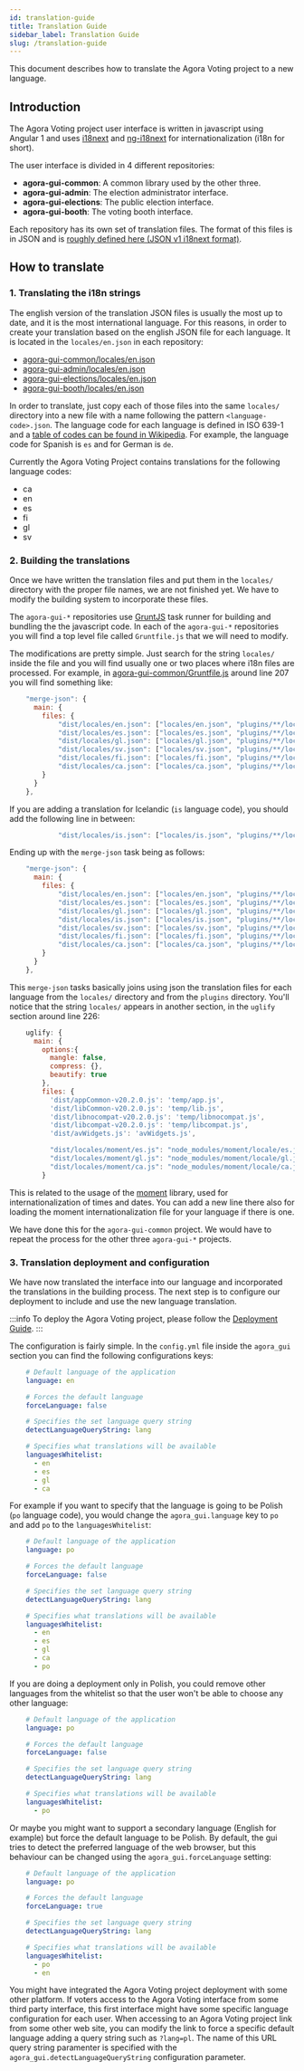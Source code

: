 ```yaml
---
id: translation-guide
title: Translation Guide
sidebar_label: Translation Guide
slug: /translation-guide
---
```


This document describes how to translate the Agora Voting project to a new 
language.

## Introduction

The Agora Voting project user interface is written in javascript using Angular 1
and uses [i18next](https://www.i18next.com/) and 
[ng-i18next](https://www.npmjs.com/package/ng-i18next) for internationalization 
(i18n for short).

The user interface is divided in 4 different repositories:
- **agora-gui-common**: A common library used by the other three.
- **agora-gui-admin**: The election administrator interface.
- **agora-gui-elections**: The public election interface.
- **agora-gui-booth**: The voting booth interface.

Each repository has its own set of translation files. The format of this files
is in JSON and is [roughly defined here (JSON v1 i18next format)](https://www.i18next.com/misc/json-format#i-18-next-json-v1).

## How to translate

### 1. Translating the i18n strings

The english version of the translation JSON files is usually the most up to 
date, and it is the most international language. For this reasons, in order to 
create your translation based on the english JSON file for each language. It is
located in the `locales/en.json` in each repository:

- [agora-gui-common/locales/en.json](https://github.com/agoravoting/agora-gui-common/blob/master/locales/en.json)
- [agora-gui-admin/locales/en.json](https://github.com/agoravoting/agora-gui-admin/blob/master/locales/en.json)
- [agora-gui-elections/locales/en.json](https://github.com/agoravoting/agora-gui-elections/blob/master/locales/en.json)
- [agora-gui-booth/locales/en.json](https://github.com/agoravoting/agora-gui-booth/blob/master/locales/en.json)

In order to translate, just copy each of those files into the same `locales/`
directory into a new file with a name following the pattern 
`<language-code>.json`. The language code for each language is defined in 
ISO 639-1 and a [table of codes can be found in Wikipedia](https://en.wikipedia.org/wiki/List_of_ISO_639-1_codes). For example, the language code for Spanish is `es`
and for German is `de`.

Currently the Agora Voting Project contains translations for the following 
language codes:
- ca
- en
- es
- fi
- gl
- sv

### 2. Building the translations

Once we have written the translation files and put them in the `locales/` 
directory with the proper file names, we are not finished yet. We have to modify
the building system to incorporate these files.

The `agora-gui-*` repositories use [GruntJS](https://gruntjs.com/) task runner 
for building and bundling the the javascript code. In each of the `agora-gui-*`
repositories you will find a top level file called `Gruntfile.js` that we will
need to modify.

The modifications are pretty simple. Just search for the string `locales/` 
inside the file and you will find usually one or two places where i18n files 
are processed. For example, in [agora-gui-common/Gruntfile.js](https://github.com/agoravoting/agora-gui-common/blob/master/Gruntfile.js#L207) around line 207 you will find 
something like:

```js
    "merge-json": {
      main: {
        files: {
            "dist/locales/en.json": ["locales/en.json", "plugins/**/locales/en.json"],
            "dist/locales/es.json": ["locales/es.json", "plugins/**/locales/es.json"],
            "dist/locales/gl.json": ["locales/gl.json", "plugins/**/locales/gl.json"],
            "dist/locales/sv.json": ["locales/sv.json", "plugins/**/locales/sv.json"],
            "dist/locales/fi.json": ["locales/fi.json", "plugins/**/locales/fi.json"],
            "dist/locales/ca.json": ["locales/ca.json", "plugins/**/locales/ca.json"]
        }
      }
    },
```

If you are adding a translation for Icelandic (`is` language code), you should 
add the following line in between:

```js
            "dist/locales/is.json": ["locales/is.json", "plugins/**/locales/is.json"],
```

Ending up with the `merge-json` task being as follows:

```js
    "merge-json": {
      main: {
        files: {
            "dist/locales/en.json": ["locales/en.json", "plugins/**/locales/en.json"],
            "dist/locales/es.json": ["locales/es.json", "plugins/**/locales/es.json"],
            "dist/locales/gl.json": ["locales/gl.json", "plugins/**/locales/gl.json"],
            "dist/locales/is.json": ["locales/is.json", "plugins/**/locales/is.json"],
            "dist/locales/sv.json": ["locales/sv.json", "plugins/**/locales/sv.json"],
            "dist/locales/fi.json": ["locales/fi.json", "plugins/**/locales/fi.json"],
            "dist/locales/ca.json": ["locales/ca.json", "plugins/**/locales/ca.json"]
        }
      }
    },
```

This `merge-json` tasks basically joins using json the translation files for
each language from the `locales/` directory and from the `plugins` directory.
You'll notice that the string `locales/` appears in another section, in the
`uglify` section around line 226:

```js
    uglify: {
      main: {
        options:{
          mangle: false,
          compress: {},
          beautify: true
        },
        files: {
          'dist/appCommon-v20.2.0.js': 'temp/app.js',
          'dist/libCommon-v20.2.0.js': 'temp/lib.js',
          'dist/libnocompat-v20.2.0.js': 'temp/libnocompat.js',
          'dist/libcompat-v20.2.0.js': 'temp/libcompat.js',
          'dist/avWidgets.js': 'avWidgets.js',

          "dist/locales/moment/es.js": "node_modules/moment/locale/es.js",
          "dist/locales/moment/gl.js": "node_modules/moment/locale/gl.js",
          "dist/locales/moment/ca.js": "node_modules/moment/locale/ca.js"
        }
```

This is related to the usage of the [moment](https://momentjs.com/) library,
used for internationalization of times and dates. You can add a new line there
also for loading the moment internationalization file for your language if there
is one.

We have done this for the `agora-gui-common` project. We would have to repeat
the process for the other three `agora-gui-*` projects.

### 3. Translation deployment and configuration

We have now translated the interface into our language and incorporated the
translations in the building process. The next step is to configure our 
deployment to include and use the new language translation.

:::info
To deploy the Agora Voting project, please follow the [Deployment Guide](deployment.mdx).
:::

The configuration is fairly simple. In the `config.yml` file inside the 
`agora_gui` section you can find the following configurations keys:

```yaml
    # Default language of the application
    language: en

    # Forces the default language
    forceLanguage: false

    # Specifies the set language query string
    detectLanguageQueryString: lang

    # Specifies what translations will be available
    languagesWhitelist:
      - en
      - es
      - gl
      - ca
```

For example if you want to specify that the language is going to be Polish 
(`po` language code), you would change the `agora_gui.language` key to `po` and
add `po` to the `languagesWhitelist`:

```yaml
    # Default language of the application
    language: po

    # Forces the default language
    forceLanguage: false

    # Specifies the set language query string
    detectLanguageQueryString: lang

    # Specifies what translations will be available
    languagesWhitelist:
      - en
      - es
      - gl
      - ca
      - po
```

If you are doing a deployment only in Polish, you could remove other languages
from the whitelist so that the user won't be able to choose any other language: 

```yaml
    # Default language of the application
    language: po

    # Forces the default language
    forceLanguage: false

    # Specifies the set language query string
    detectLanguageQueryString: lang

    # Specifies what translations will be available
    languagesWhitelist:
      - po
```

Or maybe you might want to support a secondary language (English for example)
but force the default language to be Polish. By default, the gui tries to 
detect the preferred language of the web browser, but this behaviour can be
changed using the `agora_gui.forceLanguage` setting:

```yaml
    # Default language of the application
    language: po

    # Forces the default language
    forceLanguage: true

    # Specifies the set language query string
    detectLanguageQueryString: lang

    # Specifies what translations will be available
    languagesWhitelist:
      - po
      - en
```

You might have integrated the Agora Voting project deployment with some other 
platform. If voters access to the Agora Voting interface from some third party
interface, this first interface might have some specific language configuration
for each user.  When accessing to an Agora Voting project link from some other 
web site, you can modify the link to force a specific default language adding
a query string such as `?lang=pl`. The name of this URL query string paramenter
is specified with the `agora_gui.detectLanguageQueryString` configuration 
parameter.